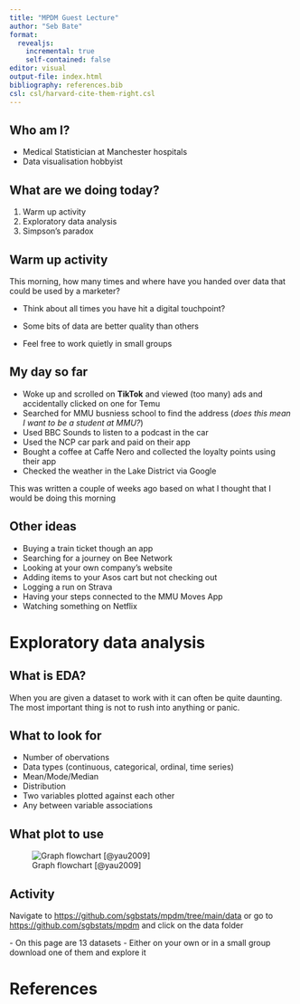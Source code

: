 ```yaml
---
title: "MPDM Guest Lecture"
author: "Seb Bate"
format: 
  revealjs:
    incremental: true
    self-contained: false
editor: visual
output-file: index.html
bibliography: references.bib
csl: csl/harvard-cite-them-right.csl
---
```


## Who am I?

-   Medical Statistician at Manchester hospitals
-   Data visualisation hobbyist

## What are we doing today?

1.  Warm up activity
2.  Exploratory data analysis
3.  Simpson's paradox

## Warm up activity

::: incremental
This morning, how many times and where have you handed over data that could be used by a marketer?

-   Think about all times you have hit a digital touchpoint?

-   Some bits of data are better quality than others

-   Feel free to work quietly in small groups
:::

## My day so far {.smaller}

::: incremental
-   Woke up and scrolled on **TikTok** and viewed (too many) ads and accidentally clicked on one for Temu
-   Searched for MMU busniess school to find the address (*does this mean I want to be a student at MMU?*)
-   Used BBC Sounds to listen to a podcast in the car
-   Used the NCP car park and paid on their app
-   Bought a coffee at Caffe Nero and collected the loyalty points using their app
-   Checked the weather in the Lake District via Google
:::

::: aside
This was written a couple of weeks ago based on what I thought that I would be doing this morning
:::

## Other ideas {.scrollable}

-   Buying a train ticket though an app
-   Searching for a journey on Bee Network
-   Looking at your own company's website
-   Adding items to your Asos cart but not checking out
-   Logging a run on Strava
-   Having your steps connected to the MMU Moves App
-   Watching something on Netflix

# Exploratory data analysis

## What is EDA?

::: incremental
When you are given a dataset to work with it can often be quite daunting. The most important thing is not to rush into anything or panic.
:::

## What to look for

::: incremental
-   Number of obervations
-   Data types (continuous, categorical, ordinal, time series)
-   Mean/Mode/Median
-   Distribution
-   Two variables plotted against each other
-   Any between variable associations
:::

## What plot to use

![Graph flowchart [@yau2009]](img/choosechart.jpg)

## Activity

::: incremental
Navigate to <https://github.com/sgbstats/mpdm/tree/main/data> or go to <https://github.com/sgbstats/mpdm> and click on the data folder

\- On this page are 13 datasets - Either on your own or in a small group download one of them and explore it
:::

# References
